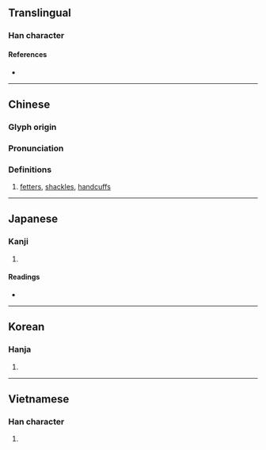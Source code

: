 {{character info/new}}
==Translingual==

===Han character===
{{Han char|rn=75|rad=木|as=06|sn=10|four=41914|canj=DMIG|ids=⿰木至}}

====References====
* {{Han ref|kx=0525.150|dkj=14768|dj=0914.100|hdz=21197.080|uh=684E|ud=26702|bh=D1E8|bd=53736}}

----

==Chinese==
{{zh-forms}}

===Glyph origin===
{{Han etym}}

===Pronunciation===
{{zh-pron
|m=zhì
|c=zat6
|mc=y
|oc=y
|ma=
|cat=n
}}

===Definitions===
{{zh-hanzi}}

# [[fetter]]s, [[shackles]], [[handcuffs]]

----

==Japanese==

===Kanji===
{{ja-kanji|grade=|rs=木06}}

# {{defn|lang=ja|sort=木06}}

====Readings====
* {{ja-readings|on=[[しつ]] (shitsu)|kun=[[あしかせ]] (ashikase)}}

----

==Korean==

===Hanja===
{{ko-hanja|hangeul=질|eumhun=|rv=jil|mr=chil|y=cil}}

# {{defn|lang=ko|sort=木06}}

----

==Vietnamese==

===Han character===
{{vi-readings|rs=木06|hanviet=chuối}}

# {{defn|lang=vi|sort=木06}}